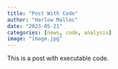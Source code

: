 ```yaml
---
title: "Post With Code"
author: "Harlow Malloc"
date: "2023-05-21"
categories: [news, code, analysis]
image: "image.jpg"
---
```


This is a post with executable code.
